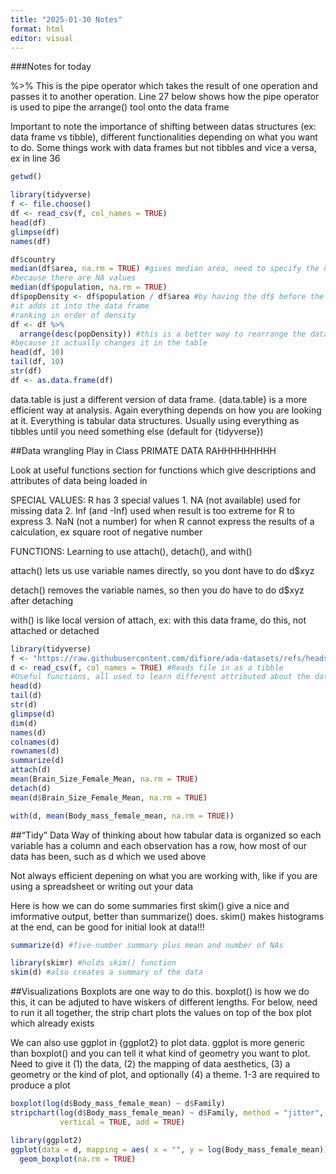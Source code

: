```yaml
---
title: "2025-01-30 Notes"
format: html
editor: visual
---
```


###Notes for today

%\>% This is the pipe operator which takes the result of one operation and passes it to another operation. Line 27 below shows how the pipe operator is used to pipe the arrange() tool onto the data frame

Important to note the importance of shifting between datas structures (ex: data frame vs tibble), different functionalities depending on what you want to do. Some things work with data frames but not tibbles and vice a versa, ex in line 36

```r
getwd()

library(tidyverse)
f <- file.choose()
df <- read_csv(f, col_names = TRUE)
head(df)
glimpse(df)
names(df)

df$country
median(df$area, na.rm = TRUE) #gives median area, need to specify the na.rm as true
#because there are NA values
median(df$population, na.rm = TRUE)
df$popDensity <- df$population / df$area #by having the df$ before the name of the variable
#it adds it into the data frame
#ranking in order of density
df <- df %>%
  arrange(desc(popDensity)) #this is a better way to rearrange the data 
#because it actually changes it in the table
head(df, 10)
tail(df, 10)
str(df)
df <- as.data.frame(df)
```

data.table is just a different version of data frame. {data.table} is a more efficient way at analysis. Again everything depends on how you are looking at it. Everything is tabular data structures. Usually using everything as tibbles until you need something else (default for {tidyverse})

##Data wrangling Play in Class PRIMATE DATA RAHHHHHHHHH

Look at useful functions section for functions which give descriptions and attributes of data being loaded in

SPECIAL VALUES: R has 3 special values 1. NA (not available) used for missing data 2. Inf (and -Inf) used when result is too extreme for R to express 3. NaN (not a number) for when R cannot express the results of a calculation, ex square root of negative number

FUNCTIONS: Learning to use attach(), detach(), and with()

attach() lets us use variable names directly, so you dont have to do d\$xyz

detach() removes the variable names, so then you do have to do d\$xyz after detaching

with() is like local version of attach, ex: with this data frame, do this, not attached or detached

```r
library(tidyverse)
f <- "https://raw.githubusercontent.com/difiore/ada-datasets/refs/heads/main/KamilarAndCooperData.csv"
d <- read_csv(f, col_names = TRUE) #Reads file in as a tibble
#Useful functions, all used to learn different attributed about the data
head(d)
tail(d)
str(d)
glimpse(d)
dim(d)
names(d)
colnames(d)
rownames(d)
summarize(d)
attach(d)
mean(Brain_Size_Female_Mean, na.rm = TRUE)
detach(d)
mean(d$Brain_Size_Female_Mean, na.rm = TRUE)

with(d, mean(Body_mass_female_mean, na.rm = TRUE))
```

\##"Tidy" Data Way of thinking about how tabular data is organized so each variable has a column and each observation has a row, how most of our data has been, such as d which we used above

Not always efficient depening on what you are working with, like if you are using a spreadsheet or writing out your data

Here is how we can do some summaries first skim() give a nice and imformative output, better than summarize() does. skim() makes histograms at the end, can be good for initial look at data!!!

```r
summarize(d) #five-number summary plus mean and number of NAs

library(skimr) #holds skim() function
skim(d) #also creates a summary of the data
```

##Visualizations
Boxplots are one way to do this. boxplot() is how we do this, it can be adjuted to have wiskers of different lengths. For below, need to run it all together, the strip chart plots the values on top of the box plot which already exists

We can also use ggplot in {ggplot2} to plot data. ggplot is more generic than boxplot() and you can tell it what kind of geometry you want to plot. Need to give it (1) the data, (2) the mapping of data aesthetics, (3) a geometry or the kind of plot, and optionally (4) a theme. 1-3 are required to produce a plot

```r
boxplot(log(d$Body_mass_female_mean) ~ d$Family)
stripchart(log(d$Body_mass_female_mean) ~ d$Family, method = "jitter", col = "blue",
           vertical = TRUE, add = TRUE)

library(ggplot2)
ggplot(data = d, mapping = aes( x = "", y = log(Body_mass_female_mean))) +
  geom_boxplot(na.rm = TRUE)
```


